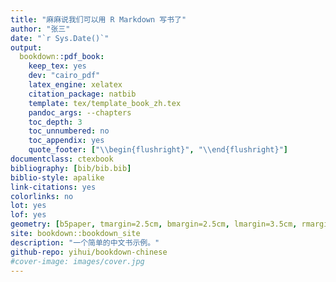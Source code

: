 ```yaml
--- 
title: "麻麻说我们可以用 R Markdown 写书了"
author: "张三"
date: "`r Sys.Date()`"
output:
  bookdown::pdf_book:
    keep_tex: yes
    dev: "cairo_pdf"
    latex_engine: xelatex
    citation_package: natbib
    template: tex/template_book_zh.tex
    pandoc_args: --chapters
    toc_depth: 3
    toc_unnumbered: no
    toc_appendix: yes
    quote_footer: ["\\begin{flushright}", "\\end{flushright}"]
documentclass: ctexbook
bibliography: [bib/bib.bib]
biblio-style: apalike
link-citations: yes
colorlinks: no
lot: yes
lof: yes
geometry: [b5paper, tmargin=2.5cm, bmargin=2.5cm, lmargin=3.5cm, rmargin=2.5cm]
site: bookdown::bookdown_site
description: "一个简单的中文书示例。"
github-repo: yihui/bookdown-chinese
#cover-image: images/cover.jpg
---
```


　　

\mainmatter
